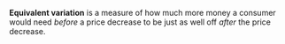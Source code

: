 
'''Equivalent variation''' is a measure of how much more money a consumer would need ''before'' a price decrease to be just as well off ''after'' the price decrease.